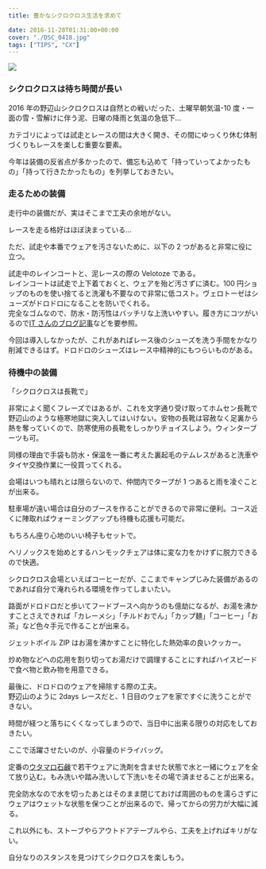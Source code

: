 ---
title: 豊かなシクロクロス生活を求めて

date: 2016-11-28T01:31:00+00:00
cover: "./DSC_0418.jpg"
tags: ["TIPS", "CX"]
---

![ ](./DSC_0418.jpg)

### シクロクロスは待ち時間が長い

2016 年の野辺山シクロクロスは自然との戦いだった、土曜早朝気温-10 度・一面の雪・雪解けに伴う泥、日曜の降雨と気温の急低下…

カテゴリによっては試走とレースの間は大きく開き、その間にゆっくり休む体制づくりもレースを楽しむ重要な要素。

今年は装備の反省点が多かったので、備忘も込めて「持っていってよかったもの」「持って行きたかったもの」を列挙しておきたい。

### 走るための装備

走行中の装備だが、実はそこまで工夫の余地がない。

レースを走る格好はほぼ決まっている…

ただ、試走や本番でウェアを汚さないために、以下の 2 つがあると非常に役に立つ。

<LinkBox isAmazonLink url="https://www.amazon.co.jp/dp/B00762H9D6/" />

<LinkBox isAmazonLink url="https://www.amazon.co.jp/dp/B014ICSE12/" />

試走中のレインコートと、泥レースの際の Velotoze である。  
レインコートは試走で上下着ておくと、ウェアを殆ど汚さずに済む。100 円ショップのものを使い捨てると洗濯も不要なので非常に低コスト。ヴェロトーゼはシューズがドロドロになることを防いでくれる。  
完全なゴムなので、防水・防汚性はバッチリな上洗いやすい。履き方にコツがいるので<a href="http://rbs.ta36.com/?p=28800" target="_blank">IT さんのブログ記事</a>などを要参照。

今回は導入しなかったが、これがあればレース後のシューズを洗う手間をかなり削減できるはず。ドロドロのシューズはレース中精神的にもつらいものがある。

### 待機中の装備

「シクロクロスは長靴で」

非常によく聞くフレーズではあるが、これを文字通り受け取ってホムセン長靴で野辺山のような極寒地獄に突入してはいけない。安物の長靴は容赦なく足裏から熱を奪っていくので、防寒使用の長靴をしっかりチョイスしよう。ウィンターブーツも可。

同様の理由で手袋も防水・保温を一番に考えた裏起毛のテムレスがあると洗車やタイヤ交換作業に一役買ってくれる。

<LinkBox isAmazonLink url="https://www.amazon.co.jp/dp/B007PLDRAC/" />

会場はいつも晴れとは限らないので、仲間内でタープが 1 つあると雨を凌ぐことが出来る。

駐車場が遠い場合は自分のブースを作ることができるので非常に便利。コース近くに陣取ればウォーミングアップも待機も応援も可能だ。

もちろん座り心地のいい椅子もセットで。

ヘリノックスを始めとするハンモックチェアは体に変な力をかけずに脱力できるので快適。

<LinkBox isAmazonLink url="https://www.amazon.co.jp/dp/B00I0QA32G/" />

<LinkBox isAmazonLink url="https://www.amazon.co.jp/dp/B00U72QEFQ/" />

シクロクロス会場といえばコーヒーだが、ここまでキャンプじみた装備があるのであれば自分で淹れられる環境を作ってしまいたい。

路面がドロドロだと歩いてフードブースへ向かうのも億劫になるが、お湯を沸かすことさえできれば「カレーメシ」「チルドおでん」「カップ麺」「コーヒー」「お茶」など色々手元で作ることが出来る。

ジェットボイル ZIP はお湯を沸かすことに特化した熱効率の良いクッカー。

炒め物などへの応用を割り切ってお湯だけで調理することにすればハイスピードで食べ物と飲み物を用意できる。

<LinkBox isAmazonLink url="https://www.amazon.co.jp/dp/B002WSIACI/" />

最後に、ドロドロのウェアを掃除する際の工夫。  
野辺山のように 2days レースだと、1 日目のウェアを家ですぐに洗うことができない。

時間が経つと落ちにくくなってしまうので、当日中に出来る限りの対応をしておきたい。

ここで活躍させたいのが、小容量のドライバッグ。

<LinkBox isAmazonLink url="https://www.amazon.co.jp/dp/B00352KROY/" />

定番の<a href="http://amzn.to/2gBlhxM" target="_blank">ウタマロ石鹸</a>で若干ウェアに洗剤を含ませた状態で水と一緒にウェアを全て放り込む。もみ洗いや踏み洗いして下洗いをその場で済ませることが出来る。

完全防水なので水を切ったあとはそのまま閉じておけば周囲のものを濡らさずにウェアはウェットな状態を保つことが出来るので、帰ってからの労力が大幅に減る。

これ以外にも、ストーブやらアウトドアテーブルやら、工夫を上げればキリがない。

自分なりのスタンスを見つけてシクロクロスを楽しもう。
